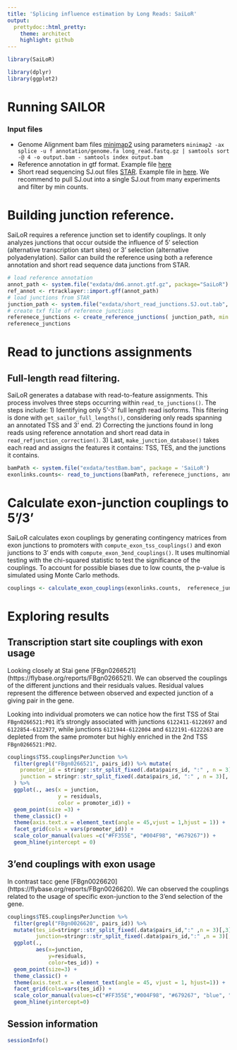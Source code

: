 ```yaml
---
title: 'Splicing influence estimation by Long Reads: SaiLoR'
output:
  prettydoc::html_pretty:
    theme: architect
    highlight: github
---
```


```r
library(SaiLoR)
```

```r
library(dplyr)
library(ggplot2)
```


# Running SAILOR 

### Input files 
  * Genome Alignment bam files [minimap2](https://github.com/lh3/minimap2) using parameters `minimap2 -ax splice -u f annotation/genome.fa long_read.fastq.gz | samtools sort -@ 4 -o output.bam - samtools index output.bam`
  * Reference annotation in gtf format. Example file [here](https://github.com/hilgers-lab/SaiLoR/blob/master/inst/exdata/dm6.annot.gtf.gz) 
  * Short read sequencing SJ.out files [STAR](https://github.com/alexdobin/STAR). Example file in [here](https://github.com/hilgers-lab/SaiLoR/blob/master/inst/exdata/short_read_junctions.SJ.out.tab). We recommend to pull SJ.out into a single SJ.out from many experiments and filter by min counts.

# Building junction reference. 

SaiLoR requires a reference junction set to identify couplings. It only analyzes junctions that occur outside the influence of 5' selection (alternative transcription start sites) or 3' selection (alternative polyadenylation). Sailor can build the reference using both a reference annotation and short read sequence data junctions from STAR.

```r
# load reference annotation 
annot_path <- system.file("exdata/dm6.annot.gtf.gz", package="SaiLoR")
ref_annot <- rtracklayer::import.gff(annot_path)
# load junctions from STAR 
junction_path <- system.file("exdata/short_read_junctions.SJ.out.tab", package = 'SaiLoR')
# create txf file of reference junctions 
referenece_junctions <- create_reference_junctions( junction_path, min.jcounts = 2 , ref_annot, type="short")
referenece_junctions
```


# Read to junctions assignments 

## Full-length read filtering. 

SaiLoR generates a database with read-to-feature assignments. This process involves three steps occurring within `read_to_junctions()`. The steps include: 1) Identifying only 5'-3' full length read isoforms. This filtering is done with `get_sailor_full_lengths()`, considering only reads spanning an annotated TSS and 3' end. 2) Correcting the junctions found in long reads using reference annotation and short read data in `read_refjunction_correction()`. 3) Last, `make_junction_database()` takes each read and assigns the features it contains: TSS, TES, and the junctions it contains.  

```r
bamPath <- system.file("exdata/testBam.bam", package = 'SaiLoR')
exonlinks.counts<- read_to_junctions(bamPath, referenece_junctions, annot_path)
```

# Calculate exon-junction couplings to 5'/3'

SaiLoR calculates exon couplings by generating contingency matrices from exon junctions to promoters with `compute_exon_tss_couplings()` and exon junctions to 3' ends with `compute_exon_3end_couplings()`. It uses multinomial testing with the chi-squared statistic to test the significance of the couplings. To account for possible biases due to low counts, the p-value is simulated using Monte Carlo methods.

```r
couplings <- calculate_exon_couplings(exonlinks.counts,  referenece_junctions )
```


# Exploring results 

## Transcription start site couplings with exon usage

Looking closely at Stai gene [FBgn0266521] (https://flybase.org/reports/FBgn0266521). We can observed the couplings of the different junctions and their residuals values. Residual values represent the difference between observed and expected junction of a giving pair in the gene. 

Looking into individual promoters we can notice how the first TSS of Stai `FBgn0266521:P01` it's strongly associated with junctions `6122411-6122697` and `6122854-6122977`, while junctions `6121944-6122004` and `6122191-6122263` are depleted from the same promoter but highly enriched in the 2nd TSS `FBgn0266521:P02`. 

```r
couplings$TSS.couplingsPerJunction %>%
  filter(grepl("FBgn0266521", pairs_id)) %>% mutate(
    promoter_id = stringr::str_split_fixed(.data$pairs_id, ":" , n = 3)[, 3],
    junction = stringr::str_split_fixed(.data$pairs_id, ":" , n = 3)[, 2]
  ) %>% 
  ggplot(., aes(x = junction, 
                y = residuals, 
                color = promoter_id)) + 
  geom_point(size =3) + 
  theme_classic() + 
  theme(axis.text.x = element_text(angle = 45,vjust = 1,hjust = 1)) + 
  facet_grid(cols = vars(promoter_id)) + 
  scale_color_manual(values =c("#FF355E", "#004F98", "#679267")) + 
  geom_hline(yintercept = 0)
```


## 3'end couplings with exon usage

In contrast tacc gene [FBgn0026620] (https://flybase.org/reports/FBgn0026620). We can observed the couplings related to the usage of specific exon-junction to the 3'end selection of the gene. 

```r
couplings$TES.couplingsPerJunction %>% 
  filter(grepl("FBgn0026620", pairs_id)) %>% 
  mutate(tes_id=stringr::str_split_fixed(.data$pairs_id,":" ,n = 3)[,3], 
         junction=stringr::str_split_fixed(.data$pairs_id,":" ,n = 3)[,2]) %>% 
  ggplot(., 
         aes(x=junction, 
             y=residuals, 
             color=tes_id)) + 
  geom_point(size=3) + 
  theme_classic() + 
  theme(axis.text.x = element_text(angle = 45, vjust = 1, hjust=1)) + 
  facet_grid(cols=vars(tes_id)) + 
  scale_color_manual(values=c("#FF355E","#004F98", "#679267", "blue", "lavender")) + 
  geom_hline(yintercept=0)
```

## Session information

```r
sessionInfo()
```




